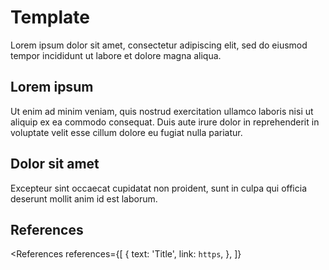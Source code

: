 
# Template

Lorem ipsum dolor sit amet, consectetur adipiscing elit, sed do eiusmod tempor incididunt ut labore et dolore magna aliqua.

## Lorem ipsum

Ut enim ad minim veniam, quis nostrud exercitation ullamco laboris nisi ut aliquip ex ea commodo consequat. Duis aute irure dolor in reprehenderit in voluptate velit esse cillum dolore eu fugiat nulla pariatur.

## Dolor sit amet

Excepteur sint occaecat cupidatat non proident, sunt in culpa qui officia deserunt mollit anim id est laborum.

## References

<References
  references={[
    {
      text: 'Title',
      link: `https`,
    },
  ]}
></References>
